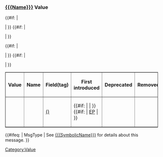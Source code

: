 ===[[{{{Name}}}]] Value {{{Value}}}===
<table border="1"><tr>
<th>Value</th>
<th>Name</th>
<th>Field(tag)</th>
<th>First introduced</th>
{{#if: {{{deprecated|}}} |
  <th>Deprecated</th>
| }}
{{#if: {{{removed|}}} |
  <th>Removed</th>
| }}</tr><tr>
<td>{{{Value}}}</td>
<td>{{{SymbolicName}}}</td>
<td>[[{{{Name}}} | {{{Name}}}({{{Tag}}})]]</td>
<td>{{#if: {{{added|}}} | [[:Category:{{{added}}}|{{{added}}}]] | }} {{#if: {{{addedEP|}}} | [[:Category:EP{{{addedEP}}}|EP{{{addedEP}}}]] | }}</td>
{{#if: {{{deprecated|}}} |
  <td>[[:Category:{{{deprecated}}}|{{{deprecated}}}]]</td>
| }}
{{#if: {{{removed|}}} |
  <td>[[:Category:{{{removed}}}|{{{removed}}}]]</td>
| }}</tr></table>
<!--Special code for MsgType field which adds a link to the corresponding Message page.-->
{{#ifeq: {{{Name}}} | MsgType
|
See [[{{{SymbolicName}}}]] for details about this message.
}}

{{{Description}}}

{{{Elaboration|}}}
<includeonly> [[Category:Value]] </includeonly>
